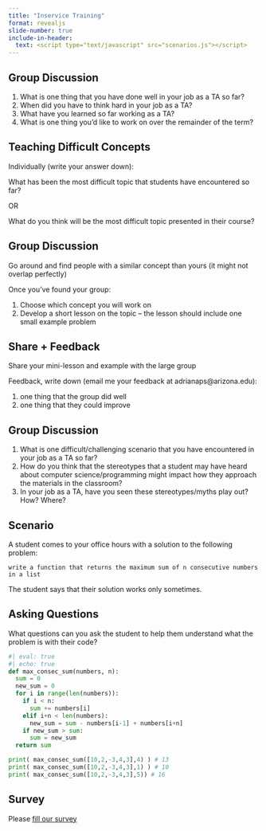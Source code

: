 ```yaml
---
title: "Inservice Training"
format: revealjs
slide-number: true
include-in-header:
  text: <script type="text/javascript" src="scenarios.js"></script>
---
```


## Group Discussion

1. What is one thing that you have done well in your job as a TA so far?
2. When did you have to think hard in your job as a TA?
4. What have you learned so far working as a TA?
5. What is one thing you'd like to work on over the remainder of the term?

## Teaching Difficult Concepts

Individually (write your answer down):

What has been the most difficult topic that students have encountered so far?

OR

What do you think will be the most difficult topic presented in their course? 

## Group Discussion

Go around and find people with a similar concept than yours (it might not overlap perfectly)

Once you've found your group:

1. Choose which concept you will work on
2. Develop a short lesson on the topic -- the lesson should include one small example problem

## Share + Feedback

Share your mini-lesson and example with the large group

Feedback, write down (email me your feedback at adrianaps\@arizona.edu):

1. one thing that the group did well 
2. one thing that they could improve

## Group Discussion

1. What is one difficult/challenging scenario that you have encountered in your job as a TA so far?
2. How do you think that the stereotypes that a student may have heard about computer science/programming might impact how they approach the materials in the classroom?
3. In your job as a TA, have you seen these stereotypes/myths play out? How? Where?

## Scenario

A student comes to your office hours with a solution to the following problem: 

`write a function that returns the maximum sum of n consecutive numbers in a list`

The student says that their solution works only sometimes.

## Asking Questions

What questions can you ask the student to help them understand what the problem is with their code?

```python
#| eval: true
#| echo: true
def max_consec_sum(numbers, n):
  sum = 0
  new_sum = 0
  for i in range(len(numbers)):
    if i < n:
      sum += numbers[i]
    elif i+n < len(numbers):
      new_sum = sum - numbers[i-1] + numbers[i+n]
    if new_sum > sum:
      sum = new_sum
  return sum

print( max_consec_sum([10,2,-3,4,3],4) ) # 13
print( max_consec_sum([10,2,-3,4,3],1) ) # 10
print( max_consec_sum([10,2,-3,4,3],5)) # 16
```


## Survey

Please [fill our survey](https://bit.ly/ua-tas-begin)
